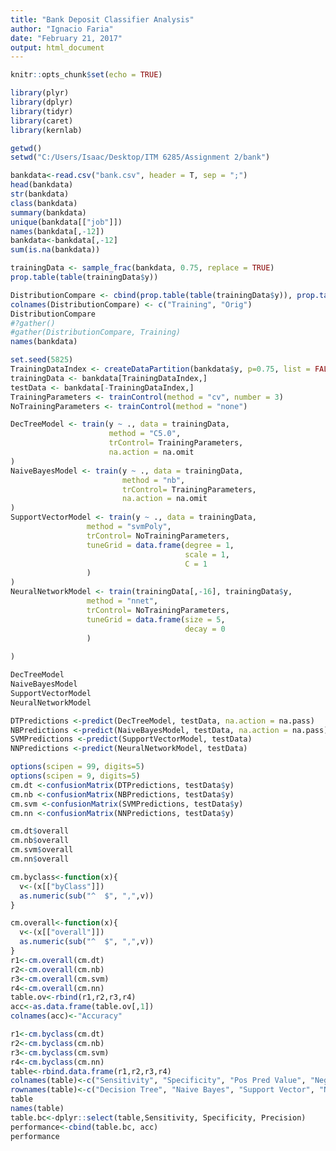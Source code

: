 ---
title: "Bank Deposit Classifier Analysis"
author: "Ignacio Faria"
date: "February 21, 2017"
output: html_document
---

```{r setup, include=FALSE}
knitr::opts_chunk$set(echo = TRUE)
```

```{r, message=FALSE, warning=FALSE}
library(plyr)
library(dplyr)
library(tidyr)
library(caret)
library(kernlab)

getwd()
setwd("C:/Users/Isaac/Desktop/ITM 6285/Assignment 2/bank")
```

```{r}
bankdata<-read.csv("bank.csv", header = T, sep = ";")
head(bankdata)
str(bankdata)
class(bankdata)
summary(bankdata)
unique(bankdata[["job"]])
names(bankdata[,-12])
bankdata<-bankdata[,-12]
sum(is.na(bankdata))
```

```{r}
trainingData <- sample_frac(bankdata, 0.75, replace = TRUE)
prop.table(table(trainingData$y))

DistributionCompare <- cbind(prop.table(table(trainingData$y)), prop.table(table(bankdata$y)))
colnames(DistributionCompare) <- c("Training", "Orig")
DistributionCompare
#?gather()
#gather(DistributionCompare, Training)
names(bankdata)
```

```{r}
set.seed(5825)
TrainingDataIndex <- createDataPartition(bankdata$y, p=0.75, list = FALSE)
trainingData <- bankdata[TrainingDataIndex,]
testData <- bankdata[-TrainingDataIndex,]
TrainingParameters <- trainControl(method = "cv", number = 3) 
NoTrainingParameters <- trainControl(method = "none")

```

```{r, message=FALSE, warning=FALSE, include=FALSE}
DecTreeModel <- train(y ~ ., data = trainingData, 
                      method = "C5.0",
                      trControl= TrainingParameters,
                      na.action = na.omit
)
NaiveBayesModel <- train(y ~ ., data = trainingData, 
                         method = "nb",
                         trControl= TrainingParameters,
                         na.action = na.omit
)
SupportVectorModel <- train(y ~ ., data = trainingData,
                 method = "svmPoly",
                 trControl= NoTrainingParameters,
                 tuneGrid = data.frame(degree = 1,
                                       scale = 1,
                                       C = 1
                 )
)
NeuralNetworkModel <- train(trainingData[,-16], trainingData$y,
                 method = "nnet",
                 trControl= NoTrainingParameters,
                 tuneGrid = data.frame(size = 5,
                                       decay = 0
                 )
                 
)
```

```{r}
DecTreeModel
NaiveBayesModel
SupportVectorModel
NeuralNetworkModel
```

```{r}
DTPredictions <-predict(DecTreeModel, testData, na.action = na.pass)
NBPredictions <-predict(NaiveBayesModel, testData, na.action = na.pass)
SVMPredictions <-predict(SupportVectorModel, testData)
NNPredictions <-predict(NeuralNetworkModel, testData)
```

```{r}
options(scipen = 99, digits=5)
options(scipen = 9, digits=5)
cm.dt <-confusionMatrix(DTPredictions, testData$y)
cm.nb <-confusionMatrix(NBPredictions, testData$y)
cm.svm <-confusionMatrix(SVMPredictions, testData$y)
cm.nn <-confusionMatrix(NNPredictions, testData$y)
```

```{r}
cm.dt$overall
cm.nb$overall
cm.svm$overall
cm.nn$overall
```

```{r}
cm.byclass<-function(x){
  v<-(x[["byClass"]])
  as.numeric(sub("^  $", ",",v))
}

cm.overall<-function(x){
  v<-(x[["overall"]])
  as.numeric(sub("^  $", ",",v))
}
r1<-cm.overall(cm.dt)
r2<-cm.overall(cm.nb)
r3<-cm.overall(cm.svm)
r4<-cm.overall(cm.nn)
table.ov<-rbind(r1,r2,r3,r4)
acc<-as.data.frame(table.ov[,1])
colnames(acc)<-"Accuracy"

r1<-cm.byclass(cm.dt)
r2<-cm.byclass(cm.nb)
r3<-cm.byclass(cm.svm)
r4<-cm.byclass(cm.nn)
table<-rbind.data.frame(r1,r2,r3,r4)
colnames(table)<-c("Sensitivity", "Specificity", "Pos Pred Value", "Neg Pred Value", "Precision", "Recall","F1", "Prevalence", "Detection Rate", "Detection Prevalence", "Balanced Accuracy")
rownames(table)<-c("Decision Tree", "Naive Bayes", "Support Vector", "Neural Network")
table
names(table)
table.bc<-dplyr::select(table,Sensitivity, Specificity, Precision)
performance<-cbind(table.bc, acc)
performance
```




